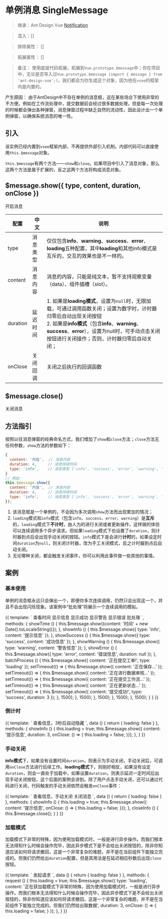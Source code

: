
<Meta title="组件库/Alert告示/SingleMessage单例消息" />

# 单例消息 SingleMessage

> 继承：Ant Design Vue [Notification](https://github.com/vueComponent/ant-design-vue/blob/master/components/vc-notification/Notification.jsx)

> 混入：[]

> 排除属性： []

> 拓展属性： [] 

> 备注： 使用底层代码拓展，拓展到`Vue.prototype.$message`中；你在项目中，无论是否导入过`Vue.prototype.$message (import { message } from 'ant-design-vue';)`，我们都会为你生成这个对象，因为他在`vsee`的框架内是内置的。

产生原因： 由于AntDesign中不存在单例的消息框，这在某些场合下使用非常的不方便。例如在工作流处理中，提交数据前会经过很多数据处理，但是每一次处理的时候都会弹出各种弹窗，消息弹窗过程中缺乏自然的流动性，因此设计出一个单例弹窗，以确保系统消息的唯一性。

## 引入

该实例已经内置到`vsee`框架内部，不再提供外部引入机制。内部代码可以直接使用`this.$message`对象。

`this.$message`有两个方法——`show`和`close`。如果项目中引入了消息对象，那么这两个方法是属于扩展的，反之这两个方法将构成消息对象。

## $message.show({ type, content, duration, onClose })

开启消息

| 配置     | 中文     | 说明                                                         |
| -------- | -------- | ------------------------------------------------------------ |
| type     | 消息类型 | 仅仅包含**info**、**warning**、**success**、**error**、**loading**五种配置，其中**loading**和其他info模式是互斥的，交互的效果也是不一样的。 |
| content  | 消息内容 | 消息的内容，只能是纯文本，暂不支持观察变量（data）、组件插槽（slot）。 |
| duration | 延迟时间 | 1. 如果是**loading模式**，设置为`null`时，无限加载，可通过调用函数关闭；设置为数字时，计时器归零后自动出现关闭按钮<br />2. 如果是**info模式**（包含**info**、**warning**、**success**、**error**），设置为null时，可手动点击关闭按钮进行关闭操作；否则，计时器归零后自动关闭； |
| onClose  | 关闭回调 | 关闭之后执行的回调函数                                       |

## $message.close()

关闭消息

## 方法指引

按照以往消息弹窗的经典命名方式，我们增加了`show`和`close`方法；`close`方法无任何参数，`show`方法的参数如下：

```js
{
  content: '内容',  // 消息内容
  duration: 4,     // 消息持续时间
  type: 'info',    // 消息类型 ['info', 'success', 'error', 'warning', 'loading']
}
// 例如：
this.$message.show({
  content: '内容',  // 消息内容
  duration: 4,     // 消息持续时间
  type: 'info',    // 消息类型 ['info', 'success', 'error', 'warning', 'loading']
});
```

1. 该消息框是一个单例的，不会因为多次调用`show`方法而出现累加的情况；
2. `loading`模式和`info`模式（包含`info`、`success`、`error`、`warning`）是**互斥**的，`loading`模式下**不计时**，由人为的进行关闭或者更新操作，这样做的体验可以连续调用多个异步请求。但如果`loading`模式下也设置了`duration`，则计时器到点后会出现手动关闭的按钮。`info`模式下是会进行**计时**的，如果设定时间`duration`为`null`，则关闭计时器，改为手工关闭模式，反之计时器到点后自动关闭。
3. 无论哪种关闭，都会触发关闭事件，你可以利用此事件做一些其他的事情。

## 案例

### 基本使用

单例的消息框永远只会弹出一个，即便你多次连续调用，仍然只会出现这一个，并且不会出现闪烁现象。该案例中“批处理”将展示一个连续调用的模拟。

<Canvas>
<Story name="基本用法">
{{
  template: `
    <a-button-group>
      <a-button @click="showTime">查看时间</a-button>
      <a-button @click="showInfo">显示信息</a-button>
      <a-button @click="showSuccess">显示成功</a-button>
      <a-button @click="showWarning">显示警告</a-button>
      <a-button @click="showError">显示错误</a-button>
      <a-button type="primary" @click="batchProcess">批处理</a-button>
    </a-button-group>
  `,
  methods: {
    showTime () {
      this.$message.show({content: '时间' + new Date().toLocaleString()});
    },
    showInfo () {
      this.$message.show({ type: 'info', content: '提示信息' });
    },
    showSuccess () {
      this.$message.show({ type: 'success', content: '成功信息' });
    },
    showWarning () {
      this.$message.show({ type: 'warning', content: '警告信息' });
    },
    showError () {
      this.$message.show({ type: 'error', content: '错误信息', duration: null });
    },
    batchProcess () {
      this.$message.show({ content: '正在提交工单!', type: 'loading' });
      setTimeout(() => {
        this.$message.show({ content: '正在保存...' });
        setTimeout(() => {
          this.$message.show({ content: '正在进行数据审核...' });
          setTimeout(() => {
            this.$message.show({ content: '正在提交工作流...' });
            setTimeout(() => {
              this.$message.show({ content: '正在更新状态...' });
              setTimeout(() => {
                this.$message.show({ content: '提交成功!', type: 'success', duration: 3 });
              }, 1500);
            }, 1500);
          }, 1500);
        }, 1500);
      }, 1500);
    }
  }
}}
</Story>
</Canvas>

### 倒计时

<Canvas>
<Story name="倒计时">
{{
  template: `
    <a-button-group>
      <a-button :loading="loading" @click="showInfo">查看信息，3秒后自动隐藏</a-button>
    </a-button-group>
  `,
  data () {
    return {
      loading: false
    }
  },
  methods: {
    showInfo () {
      this.loading = true;
      this.$message.show({ content: '提示信息', duration: 3, onClose: () => {
        this.loading = false;
      }});
    },
  }
}}
</Story>
</Canvas>

### 手动关闭

**info模式**下，如果没有设置时间`duration`，则表示为手动关闭，手动关闭后，可调用`onClose`方法进行后续工作。**loading模式**下，则刚好相反，如果没有设定`duration`，则会一直处于加载中，如果设置`duration`，则表示延迟一定时间后出现手动关闭按钮，这个后面的案例会讲到。除了用户点击手动关闭，还可以通过代码进行关闭，代码触发的手动关闭依然会触发`onClose`事件：

<Preview>
<Story name="手动关闭">
{{
  template: `
    <a-button-group>
      <a-button :loading="loading" @click="showInfo">查看信息，手动关闭</a-button>
      <a-button @click="closeInfo">关闭消息</a-button>
    </a-button-group>
  `,
  data () {
    return {
      loading: false
    }
  },
  methods: {
    showInfo () {
      this.loading = true;
      this.$message.show({ content: '提示信息', onClose: () => {
        this.loading = false;
      }});
    },
    closeInfo () {
      this.$message.close();
    }
  }
}}
</Story>
</Preview>

### 加载模式

加载模式下非常的特殊，因为使用加载模式时，一般是进行异步操作。而我们根本无法得知什么时候会操作完毕，因此异步模式下是不会给出关闭按钮的，除非你知道应该如何将请求撤回，这是一个非常复杂的难题，并不是在当前组件下能独立完成的。但我们仍然给出`duration`配置，但是其用法是在延迟相应秒数后出现`close`按钮。

<Preview>
<Story name="加载模式">
{{
  template: `
    <a-button-group>
      <a-button :loading="loading" @click="request">发起请求</a-button>
    </a-button-group>
  `,
  data () {
    return {
      loading: false
    }
  },
  methods: {
    request () {
      this.loading = true;
      this.$message.show({ type: 'loading', content: '正在获加载模式下非常的特殊，因为使用加载模式时，一般是进行异步操作。而我们根本无法得知什么时候会操作完毕，因此异步模式下是不会给出关闭按钮的，除非你知道应该如何将请求撤回，这是一个非常复杂的难题，并不是在当前组件下能独立完成的。但我们仍然给出取数据', duration: 3, onClose: () => {
        this.loading = false;
      } });
    },
  }
}}
</Story>
</Preview>





